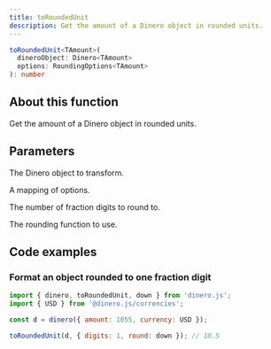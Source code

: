 ```yaml
---
title: toRoundedUnit
description: Get the amount of a Dinero object in rounded units.
---
```


<Signature>

```ts
toRoundedUnit<TAmount>(
  dineroObject: Dinero<TAmount>
  options: RoundingOptions<TAmount>
): number
```

</Signature>

## About this function

Get the amount of a Dinero object in rounded units.

## Parameters

<Parameters>

<Parameter name="dineroObject" type="Dinero<TAmount>" required={true}>

The Dinero object to transform.

</Parameter>

<Parameter name="options" type="RoundingOptions<TAmount>" required={false}>

A mapping of options.

</Parameter>

<Parameter name="options.digits" type="TAmount" required={false}>

The number of fraction digits to round to.

</Parameter>

<Parameter name="options.round" type="RoundingMode" required={false}>

The rounding function to use.

</Parameter>

</Parameters>

## Code examples

### Format an object rounded to one fraction digit

```js
import { dinero, toRoundedUnit, down } from 'dinero.js';
import { USD } from '@dinero.js/currencies';

const d = dinero({ amount: 1055, currency: USD });

toRoundedUnit(d, { digits: 1, round: down }); // 10.5
```
